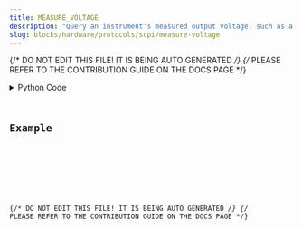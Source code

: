 ```yaml
---
title: MEASURE_VOLTAGE
description: "Query an instrument's measured output voltage, such as a DMM or power supply."
slug: blocks/hardware/protocols/scpi/measure-voltage
---
```


{/* DO NOT EDIT THIS FILE! IT IS BEING AUTO GENERATED */}
{/* PLEASE REFER TO THE CONTRIBUTION GUIDE ON THE DOCS PAGE */}


<PythonDocsDisplay docstring={docstring} />
<details>
<summary>Python Code</summary>



<Code code={pythonCode} lang="py" wrap theme="dracula" />

[Find this Flojoy Block on GitHub](https://github.com/flojoy-ai/blocks/blob/main/blocks/HARDWARE/PROTOCOLS/SCPI/MEASURE_VOLTAGE/MEASURE_VOLTAGE.py)

</details>

## Example


<GetHelpWidget />


<AppDisplay app={app} blockName="MEASURE_VOLTAGE" client:visible />


<Example />

{/* DO NOT EDIT THIS FILE! IT IS BEING AUTO GENERATED */}
{/* PLEASE REFER TO THE CONTRIBUTION GUIDE ON THE DOCS PAGE */}

